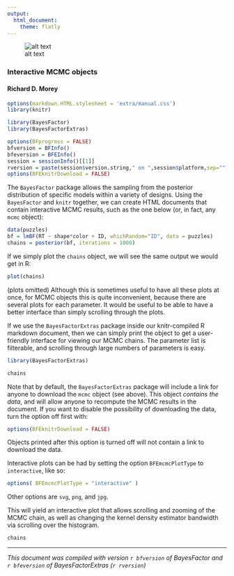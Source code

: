 ```yaml
---
output:
  html_document:
    theme: flatly
---
```

<!--
%\VignetteEngine{knitr::rmarkdown}
%\VignetteIndexEntry{Interactive MCMC objects}
\usepackage[utf8]{inputenc}
-->

![alt text](extra/logo.png)

### Interactive MCMC objects
#### Richard D. Morey

```r
options(markdown.HTML.stylesheet = 'extra/manual.css')
library(knitr)

library(BayesFactor)
library(BayesFactorExtras)

options(BFprogress = FALSE)
bfversion = BFInfo()
bfeversion = BFEInfo()
session = sessionInfo()[[1]]
rversion = paste(session$version.string," on ",session$platform,sep="")
options(BFEknitrDownload = FALSE)
```

The `BayesFactor` package allows the sampling from the posterior distribution of specific models within a variety of designs. Using the `BayesFactor` and `knitr` together, we can create HTML documents that contain interactive MCMC results, such as the one below (or, in fact, any `mcmc` object):

```r
data(puzzles)
bf = lmBF(RT ~ shape*color + ID, whichRandom="ID", data = puzzles)
chains = posterior(bf, iterations = 1000)
```

If we simply plot the `chains` object, we will see the same output we would get in R:

```r
plot(chains)
```

(plots omitted) Although this is sometimes useful to have all these plots at once, for MCMC objects this is quite inconvenient, because there are several plots for each parameter. It would be useful to be able to have a better interface than simply scrolling through the plots.

If we use the `BayesFactorExtras` package inside our knitr-compiled R markdown document, then we can simply print the object to get a user-friendly interface for viewing our MCMC chains. The parameter list is filterable, and scrolling through large numbers of parameters is easy.

```r
library(BayesFactorExtras)

chains
```

Note that by default, the `BayesFactorExtras` package will include a link for anyone to download the `mcmc` object (see above). This object *contains the data*, and will allow anyone to recompute the MCMC results in the document. If you want to disable the possibility of downloading the data, turn the option off first with:

```r
options(BFEknitrDownload = FALSE)
```
Objects printed after this option is turned off will not contain a link to download the data.


Interactive plots can be had by setting the option `BFEmcmcPlotType` to `interactive`, like so:
```r
options( BFEmcmcPlotType = "interactive" )
```

Other options are `svg`, `png`, and `jpg`.

This will yield an interactive plot that allows scrolling and zooming of the MCMC chain, as well as changing the kernel density estimator bandwidth via scrolling over the histogram.

```r
chains
```



-----
*This document was compiled with version `r bfversion` of BayesFactor and `r bfeversion` of BayesFactorExtras (`r rversion`)*
